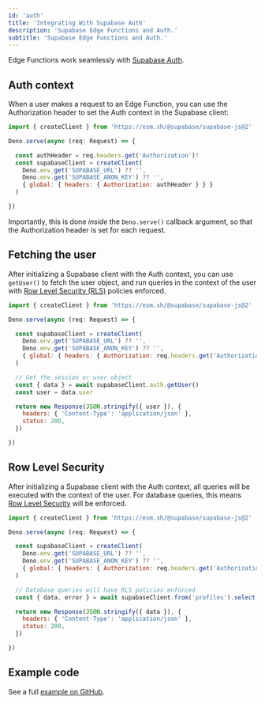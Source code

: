```yaml
---
id: 'auth'
title: 'Integrating With Supabase Auth'
description: 'Supabase Edge Functions and Auth.'
subtitle: 'Supabase Edge Functions and Auth.'
---
```


Edge Functions work seamlessly with [Supabase Auth](/docs/guides/auth).

## Auth context

When a user makes a request to an Edge Function, you can use the Authorization header to set the Auth context in the Supabase client:

```js mark=9
import { createClient } from 'https://esm.sh/@supabase/supabase-js@2'

Deno.serve(async (req: Request) => {

  const authHeader = req.headers.get('Authorization')!
  const supabaseClient = createClient(
    Deno.env.get('SUPABASE_URL') ?? '',
    Deno.env.get('SUPABASE_ANON_KEY') ?? '',
    { global: { headers: { Authorization: authHeader } } }
  )

})
```

Importantly, this is done _inside_ the `Deno.serve()` callback argument, so that the Authorization header is set for each request.

## Fetching the user

After initializing a Supabase client with the Auth context, you can use `getUser()` to fetch the user object, and run queries in the context of the user with [Row Level Security (RLS)](/docs/guides/auth/row-level-security) policies enforced.

```js mark=12:13
import { createClient } from 'https://esm.sh/@supabase/supabase-js@2'

Deno.serve(async (req: Request) => {

  const supabaseClient = createClient(
    Deno.env.get('SUPABASE_URL') ?? '',
    Deno.env.get('SUPABASE_ANON_KEY') ?? '',
    { global: { headers: { Authorization: req.headers.get('Authorization')! } } }
  )

  // Get the session or user object
  const { data } = await supabaseClient.auth.getUser()
  const user = data.user

  return new Response(JSON.stringify({ user }), {
    headers: { 'Content-Type': 'application/json' },
    status: 200,
  })

})
```

## Row Level Security

After initializing a Supabase client with the Auth context, all queries will be executed with the context of the user. For database queries, this means [Row Level Security](/docs/guides/auth/row-level-security) will be enforced.

```js mark=12
import { createClient } from 'https://esm.sh/@supabase/supabase-js@2'

Deno.serve(async (req: Request) => {

  const supabaseClient = createClient(
    Deno.env.get('SUPABASE_URL') ?? '',
    Deno.env.get('SUPABASE_ANON_KEY') ?? '',
    { global: { headers: { Authorization: req.headers.get('Authorization')! } } }
  )

  // Database queries will have RLS policies enforced
  const { data, error } = await supabaseClient.from('profiles').select('*')

  return new Response(JSON.stringify({ data }), {
    headers: { 'Content-Type': 'application/json' },
    status: 200,
  })

})
```

## Example code

See a full [example on GitHub](https://github.com/supabase/supabase/blob/master/examples/edge-functions/supabase/functions/select-from-table-with-auth-rls/index.ts).
